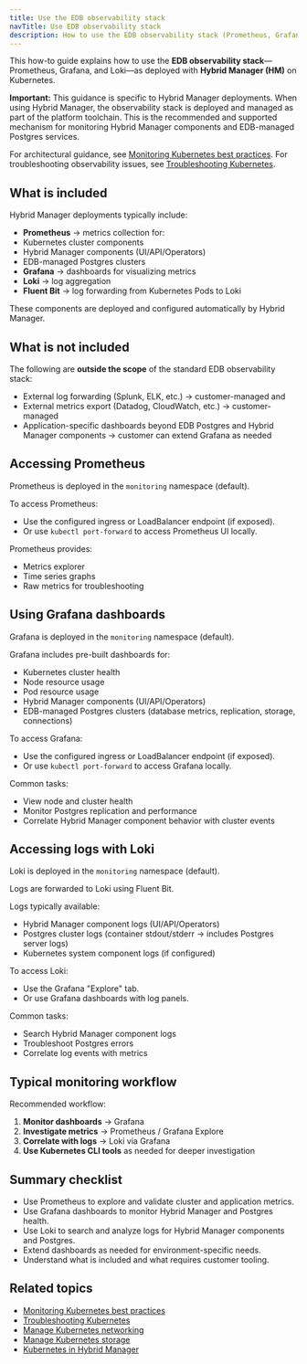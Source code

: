 ```yaml
---
title: Use the EDB observability stack
navTitle: Use EDB observability stack
description: How to use the EDB observability stack (Prometheus, Grafana, Loki) provided with Hybrid Manager on Kubernetes.
---
```


This how-to guide explains how to use the **EDB observability stack**—Prometheus, Grafana, and Loki—as deployed with **Hybrid Manager (HM)** on Kubernetes.

**Important:** This guidance is specific to Hybrid Manager deployments.
When using Hybrid Manager, the observability stack is deployed and managed as part of the platform toolchain.
This is the recommended and supported mechanism for monitoring Hybrid Manager components and EDB-managed Postgres services.

For architectural guidance, see [Monitoring Kubernetes best practices](/portal/kubernetes/learn/explained/hybrid-manager/monitoring-kubernetes-best-practices).
For troubleshooting observability issues, see [Troubleshooting Kubernetes](/portal/kubernetes/learn/how-to/troubleshooting-on-kubernetes).

## What is included

Hybrid Manager deployments typically include:

-   **Prometheus** → metrics collection for:
-   Kubernetes cluster components
-   Hybrid Manager components (UI/API/Operators)
-   EDB-managed Postgres clusters
-   **Grafana** → dashboards for visualizing metrics
-   **Loki** → log aggregation
-   **Fluent Bit** → log forwarding from Kubernetes Pods to Loki

These components are deployed and configured automatically by Hybrid Manager.

## What is not included

The following are **outside the scope** of the standard EDB observability stack:

-   External log forwarding (Splunk, ELK, etc.) → customer-managed and
-   External metrics export (Datadog, CloudWatch, etc.) → customer-managed
-   Application-specific dashboards beyond EDB Postgres and Hybrid Manager components → customer can extend Grafana as needed

## Accessing Prometheus

Prometheus is deployed in the `monitoring` namespace (default).

To access Prometheus:

-   Use the configured ingress or LoadBalancer endpoint (if exposed).
-   Or use `kubectl port-forward` to access Prometheus UI locally.

Prometheus provides:

-   Metrics explorer
-   Time series graphs
-   Raw metrics for troubleshooting

## Using Grafana dashboards

Grafana is deployed in the `monitoring` namespace (default).

Grafana includes pre-built dashboards for:

-   Kubernetes cluster health
-   Node resource usage
-   Pod resource usage
-   Hybrid Manager components (UI/API/Operators)
-   EDB-managed Postgres clusters (database metrics, replication, storage, connections)

To access Grafana:

-   Use the configured ingress or LoadBalancer endpoint (if exposed).
-   Or use `kubectl port-forward` to access Grafana locally.

Common tasks:

-   View node and cluster health
-   Monitor Postgres replication and performance
-   Correlate Hybrid Manager component behavior with cluster events

## Accessing logs with Loki

Loki is deployed in the `monitoring` namespace (default).

Logs are forwarded to Loki using Fluent Bit.

Logs typically available:

-   Hybrid Manager component logs (UI/API/Operators)
-   Postgres cluster logs (container stdout/stderr → includes Postgres server logs)
-   Kubernetes system component logs (if configured)

To access Loki:

-   Use the Grafana "Explore" tab.
-   Or use Grafana dashboards with log panels.

Common tasks:

-   Search Hybrid Manager component logs
-   Troubleshoot Postgres errors
-   Correlate log events with metrics

## Typical monitoring workflow

Recommended workflow:

1.  **Monitor dashboards** → Grafana
2.  **Investigate metrics** → Prometheus / Grafana Explore
3.  **Correlate with logs** → Loki via Grafana
4.  **Use Kubernetes CLI tools** as needed for deeper investigation

## Summary checklist

-   Use Prometheus to explore and validate cluster and application metrics.
-   Use Grafana dashboards to monitor Hybrid Manager and Postgres health.
-   Use Loki to search and analyze logs for Hybrid Manager components and Postgres.
-   Extend dashboards as needed for environment-specific needs.
-   Understand what is included and what requires customer tooling.

## Related topics

-   [Monitoring Kubernetes best practices](/portal/kubernetes/learn/explained/hybrid-manager/monitoring-kubernetes-best-practices)
-   [Troubleshooting Kubernetes](/portal/kubernetes/learn/how-to/troubleshooting-on-kubernetes)
-   [Manage Kubernetes networking](./manage-kubernetes-networking)
-   [Manage Kubernetes storage](./manage-kubernetes-storage)
-   [Kubernetes in Hybrid Manager](/portal/kubernetes/learn/explained/k8s-in-hybrid-manager/)
